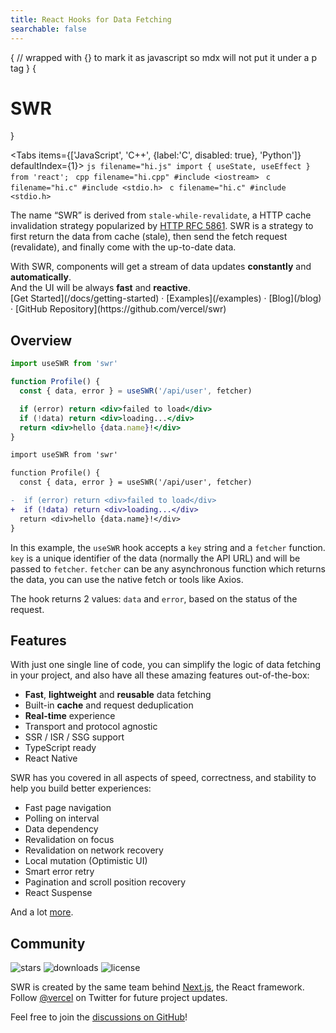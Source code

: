 ```yaml
---
title: React Hooks for Data Fetching
searchable: false
---
```



{
// wrapped with {} to mark it as javascript so mdx will not put it under a p tag
}
{<h1 className="text-center font-extrabold md:text-5xl mt-8">SWR</h1>}

<Tabs items={['JavaScript', 'C++', {label:'C', disabled: true}, 'Python']} defaultIndex={1}>
  <Tab>
    ```js filename="hi.js"
    import { useState, useEffect } from 'react';
    ```
  </Tab>
  <Tab>
    ```cpp filename="hi.cpp"
    #include <iostream>
    ```
  </Tab>
  <Tab>
    ```c filename="hi.c"
    #include <stdio.h>
    ```
  </Tab>
  <Tab>
    ```c filename="hi.c"
    #include <stdio.h>
    ```
  </Tab>
</Tabs>

<Features/>

The name “SWR” is derived from `stale-while-revalidate`, a HTTP cache invalidation strategy popularized by [HTTP RFC 5861](https://tools.ietf.org/html/rfc5861).
SWR is a strategy to first return the data from cache (stale), then send the fetch request (revalidate), and finally come with the up-to-date data.

<Callout emoji="✅">
  With SWR, components will get a stream of data updates <strong>constantly</strong> and <strong>automatically</strong>.<br/>
  And the UI will be always <strong>fast</strong> and <strong>reactive</strong>.
</Callout>

<div className="mt-16 mb-20 text-center">
  [Get Started](/docs/getting-started) · [Examples](/examples) · [Blog](/blog) · [GitHub Repository](https://github.com/vercel/swr)
</div>

## Overview

```jsx
import useSWR from 'swr'

function Profile() {
  const { data, error } = useSWR('/api/user', fetcher)

  if (error) return <div>failed to load</div>
  if (!data) return <div>loading...</div>
  return <div>hello {data.name}!</div>
}
```

```diff
import useSWR from 'swr'

function Profile() {
  const { data, error } = useSWR('/api/user', fetcher)

-  if (error) return <div>failed to load</div>
+  if (!data) return <div>loading...</div>
  return <div>hello {data.name}!</div>
}
```

In this example, the `useSWR` hook accepts a `key` string and a `fetcher` function. `key` is a unique identifier of the data (normally the API URL)
and will be passed to `fetcher`. `fetcher` can be any asynchronous function which returns the data, you can use the native fetch or tools like Axios.

The hook returns 2 values: `data` and `error`, based on the status of the request.

## Features

With just one single line of code, you can simplify the logic of data fetching in your project, and also have all these amazing features out-of-the-box:

- **Fast**, **lightweight** and **reusable** data fetching
- Built-in **cache** and request deduplication
- **Real-time** experience
- Transport and protocol agnostic
- SSR / ISR / SSG support
- TypeScript ready
- React Native

SWR has you covered in all aspects of speed, correctness, and stability to help you build better experiences:

- Fast page navigation
- Polling on interval
- Data dependency
- Revalidation on focus
- Revalidation on network recovery
- Local mutation (Optimistic UI)
- Smart error retry
- Pagination and scroll position recovery
- React Suspense

And a lot [more](/docs/getting-started).

## Community

<p className="flex h-6">
  <img alt="stars" src="https://badgen.net/github/stars/vercel/swr" className="inline-block mr-2"/>
  <img alt="downloads" src="https://badgen.net/npm/dt/swr" className="inline-block mr-2"/>
  <img alt="license" src="https://badgen.net/npm/license/swr" className="inline-block mr-2"/>
</p>

SWR is created by the same team behind [Next.js](https://nextjs.org), the React framework.
Follow [@vercel](https://twitter.com/vercel) on Twitter for future project updates.

Feel free to join the [discussions on GitHub](https://github.com/vercel/swr/discussions)!
